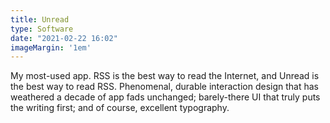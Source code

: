 ```yaml
---
title: Unread
type: Software
date: "2021-02-22 16:02"
imageMargin: '1em'
---
```


My most-used app. RSS is the best way to read the Internet, and Unread is the best way to read RSS. Phenomenal, durable interaction design that has weathered a decade of app fads unchanged; barely-there UI that truly puts the writing first; and of course, excellent typography. 
